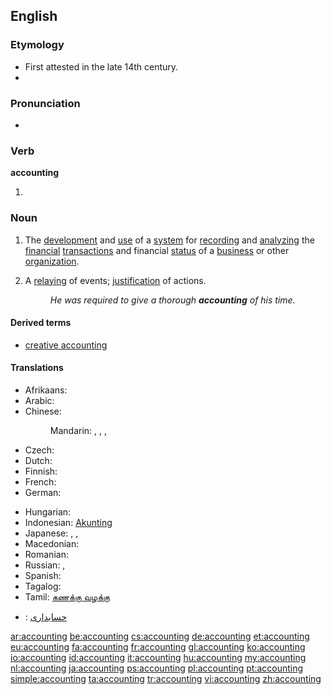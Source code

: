 ==English==

===Etymology===
* First attested in the late 14th century.
* {{suffix|account|ing}}

===Pronunciation===
* {{IPA|/ə.ˈkaʊn.tɪŋ/}}

===Verb===
'''accounting'''

# {{present participle of|account}}

===Noun===
{{wikipedia}}
{{en-noun|-}}

# {{context|accounting}} The [[development]] and [[use]] of a [[system]] for [[record]]ing and [[analyze|analyzing]] the [[financial]] [[transaction]]s and financial [[status]] of a [[business]] or other [[organization]].
# A [[relay]]ing of events; [[justification]] of actions.
#: ''He was required to give a thorough '''accounting''' of his time.''

====Derived terms====
{{rel-top3|Terms derived from the noun "accounting"}}
* [[creative accounting]]
{{rel-mid3}}
{{rel-mid3}}
{{rel-bottom}}

====Translations====
{{trans-top|development and maintenance of system for recording and analyzing financial transactions}}
* Afrikaans: {{t|af|rekeningkunde}}
* Arabic: {{t|ar|محاسبة|f|tr=muHaasiba}}
* Chinese:
*: Mandarin: {{t-|cmn|會計|sc=Hani}}, {{t-|cmn|会计|tr=kuàijì|sc=Hani}}, {{t|cmn|會計學|sc=Hani}}, {{t|cmn|会计学|tr=kuàijìxué|sc=Hani}}
* Czech: {{t-|cs|účetnictví|n}}
* Dutch: {{t+|nl|boekhouding|f}}
* Finnish: {{t-|fi|kirjanpito}}
* French: {{t+|fr|comptabilité|f}}
* German: {{t-|de|Buchhaltung|f}}
{{trans-mid}}
* Hungarian: {{t+|hu|könyvelés}}
* Indonesian: [[Akunting]]
* Japanese: {{t|ja|会計|tr=かいけい, kaikei}},  {{t|ja|経理|tr=けいり, keiri}},  {{t|ja|会計学|tr=かいけいがく, kaikeigaku}}
* Macedonian: {{t|mk|сметководство|n|tr=smetkovódstvo}}
* Romanian: {{t|ro|contabilitate|f}}
* Russian: {{t|ru|бухгалтерия|f|tr=buxgaltérija, buhaltérija}}, {{t|ru|счетоводство|tr=sčetovódstvo}} {{qualifier|slightly obsolete}}
* Spanish: {{t|es|contabilidad|f}}
* Tagalog: {{t|tl|pagtutuos}}
* Tamil: [[கணக்கு வழக்கு]]
{{trans-bottom}}

{{checktrans-top}}
* {{ttbc|fa}}: [[حسابداری]]
{{trans-mid}}
{{trans-bottom}}

[[ar:accounting]]
[[be:accounting]]
[[cs:accounting]]
[[de:accounting]]
[[et:accounting]]
[[eu:accounting]]
[[fa:accounting]]
[[fr:accounting]]
[[gl:accounting]]
[[ko:accounting]]
[[io:accounting]]
[[id:accounting]]
[[it:accounting]]
[[hu:accounting]]
[[my:accounting]]
[[nl:accounting]]
[[ja:accounting]]
[[ps:accounting]]
[[pl:accounting]]
[[pt:accounting]]
[[simple:accounting]]
[[ta:accounting]]
[[tr:accounting]]
[[vi:accounting]]
[[zh:accounting]]